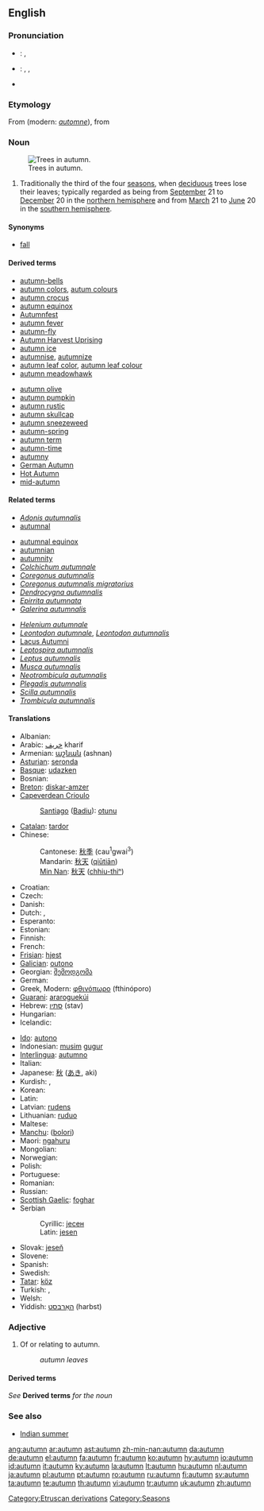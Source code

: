 ==English==
{{wikipedia}}
{{see|Autumn}}

===Pronunciation===
*{{a|UK}}: {{IPA|/ˈɔː.təm/}}, {{SAMPA|/"O:.t@m/}}
*{{a|US}}: {{enPR|äʹtəm}}, {{IPA|/ˈɑ.təm/}}, {{SAMPA|/"A.t@m/}}
*{{audio|en-us-autumn.ogg|Audio (US)}}

===Etymology===
From {{OF.}} {{term|autumpne}} (modern: ''[[automne]]''), from {{L.}} {{term|autumnus}}

===Noun===
{{en-noun}}
[[Image:Pidhoretsky Hrad-Park.jpg|thumb|right|Trees in autumn.]]

# Traditionally the third of the four [[season]]s, when [[deciduous]] trees lose their leaves; typically regarded as being from [[September]] 21 to [[December]] 20 in the [[northern hemisphere]] and from [[March]] 21 to [[June]] 20 in the [[southern hemisphere]].

====Synonyms====
*{{qualifier|US}} [[fall]]

====Derived terms====
{{rel-top|Terms derived from ''autumn''}}
<!--"autumnal" comes from Latin-->
*[[autumn-bells]]
*[[autumn colors]], [[autum colours]]
*[[autumn crocus]]
*[[autumn equinox]]
*[[w:Autumnfest|Autumnfest]]
*[[autumn fever]]
*[[autumn-fly]]
*[[w:Autumn Harvest Uprising|Autumn Harvest Uprising]]
*[[autumn ice]]
*[[autumnise]], [[autumnize]]
*[[autumn leaf color]], [[autumn leaf colour]]
*[[autumn meadowhawk]]
{{rel-mid}}
*[[autumn olive]]
*[[autumn pumpkin]]
*[[autumn rustic]]
*[[autumn skullcap]]
*[[autumn sneezeweed]]
*[[autumn-spring]]
*[[autumn term]]
*[[autumn-time]]
*[[autumny]]
*[[w:German Autumn|German Autumn]]
*[[w:Hot Autumn|Hot Autumn]]
*[[mid-autumn]]
{{rel-bottom}}

====Related terms====
{{rel-top|Terms related to ''autumn''}}
*''[[Adonis autumnalis]]''
*[[autumnal]]<!--from Latin-->
<!--"autumnally" is derived from "autumnal"-->
*[[autumnal equinox]]
*[[autumnian]]
*[[autumnity]]
*''[[Colchichum autumnale]]''
*''[[Coregonus autumnalis]]''
*''[[Coregonus autumnalis migratorius]]''
*''[[Dendrocygna autumnalis]]''
*''[[Epirrita autumnata]]''
*''[[Galerina autumnalis]]''
{{rel-mid}}
*''[[Helenium autumnale]]''
*''[[Leontodon autumnale]]'', ''[[Leontodon autumnalis]]''
*[[w:Lacus Autumni|Lacus Autumni]]
*''[[Leptospira autumnalis]]''
*''[[Leptus autumnalis]]''
*''[[Musca autumnalis]]''
*''[[Neotrombicula autumnalis]]''
*''[[Plegadis autumnalis]]''
*''[[Scilla autumnalis]]''
*''[[Trombicula autumnalis]]''
{{rel-bottom}}

====Translations====
{{trans-top|season}}
* Albanian: {{t-|sq|vjeshtë|xs=Albanian}}
* Arabic: [[خريف]] kharif
* Armenian: [[աշնան]] (ashnan)
* [[Asturian]]: [[seronda]] {{f}}
* [[Basque]]: [[udazken]]
* Bosnian: {{t-|bs|jesen|f}}
* [[Breton]]: [[diskar-amzer]] {{m}}
* [[Capeverdean Crioulo]]
*: [[Santiago]] ([[Badiu]]): [[otunu]]
* [[Catalan]]: [[tardor]] {{m}}
* Chinese:
*: Cantonese: [[秋季]] (cau<sup>1</sup>gwai<sup>3</sup>)
*: Mandarin: [[秋天]] ([[qiūtiān]])
*: [[Min Nan]]: [[秋天]] ([[chhiu-thiⁿ]])
* Croatian: {{t-|hr|jesen}}
* Czech: {{t+|cs|podzim|m}}
* Danish: {{t+|da|efterår}}
* Dutch: {{t+|nl|herfst|m}}, {{t+|nl|najaar|n}}
* Esperanto: {{t-|eo|aŭtuno|xs=Esperanto}}
* Estonian: {{t-|et|sügis}}
* Finnish: {{t+|fi|syksy}}
* French: {{t+|fr|automne|m}}
* [[Frisian]]: [[hjest]]
* [[Galician]]: [[outono]] {{m}}
* Georgian: [[შემოდგომა]]
* German: {{t+|de|Herbst|m}}
* Greek, Modern: [[φθινόπωρο]] (fthinóporo) {{n}}
* [[Guarani]]: [[araroguekúi]]
* Hebrew: [[סתו|סתיו]] (stav) {{m}}
* Hungarian: {{t+|hu|ősz}}
* Icelandic: {{t+|is|haust|n}}
{{trans-mid}}
* [[Ido]]: [[autono]]
* Indonesian: [[musim]] [[gugur]]
* [[Interlingua]]: [[autumno]]
* Italian: {{t+|it|autunno|m}}
* Japanese: [[秋]] ([[あき]], aki)
* Kurdish: {{t+|ku|payiz|f}}, {{t+|ku|پایز|sc=KUchar}}
* Korean: {{t+|ko|가을|tr=ga-eul|sc=Hang}}
* Latin: {{t|la|autumnus|m}}
* Latvian: [[rudens]] {{m}}
* Lithuanian: [[ruduo]] {{m}}
* Maltese: {{t-|mt|ħarifa|xs=Maltese}}
* [[Manchu]]: ([[bolori]])
* Maori: [[ngahuru]]
* Mongolian: {{t-|mn|намар|tr=namar|sc=Cyrl|xs=Mongolian}}
* Norwegian: {{t-|no|høst|m}}
* Polish: {{t+|pl|jesień|f}}
* Portuguese: {{t+|pt|outono|m}}
* Romanian: {{t+|ro|toamnă|f}}
* Russian: {{t+|ru|осень|tr=osen'|sc=Cyrl}}
* [[Scottish Gaelic]]: [[foghar]] {{m}}
* Serbian
*: Cyrillic: [[јесен#Serbian|јесен]] {{f}}
*: Latin: [[jesen#Serbian|jesen]] {{f}}
* Slovak: [[jeseň]] {{f}}
* Slovene: {{t+|sl|jesen|f}}
* Spanish: {{t+|es|otoño|m}}
* Swedish: {{t+|sv|höst}}
* [[Tatar]]: [[köz]]
* Turkish: {{t+|tr|sonbahar}}, {{t+|tr|güz}}
* Welsh: {{t-|cy|hydref|xs=Welsh}}
* Yiddish: [[האַרבּסט]] (harbst)
{{trans-bottom}}

===Adjective===
{{en-adj|-}}

# Of or relating to autumn.
#:''autumn leaves''

====Derived terms====
''See'' '''Derived terms''' ''for the noun''

===See also===
*[[Indian summer]]

[[Category:Etruscan derivations]]
[[Category:Seasons]]

[[ang:autumn]]
[[ar:autumn]]
[[ast:autumn]]
[[zh-min-nan:autumn]]
[[da:autumn]]
[[de:autumn]]
[[el:autumn]]
[[fa:autumn]]
[[fr:autumn]]
[[ko:autumn]]
[[hy:autumn]]
[[io:autumn]]
[[id:autumn]]
[[it:autumn]]
[[ky:autumn]]
[[la:autumn]]
[[lt:autumn]]
[[hu:autumn]]
[[nl:autumn]]
[[ja:autumn]]
[[pl:autumn]]
[[pt:autumn]]
[[ro:autumn]]
[[ru:autumn]]
[[fi:autumn]]
[[sv:autumn]]
[[ta:autumn]]
[[te:autumn]]
[[th:autumn]]
[[vi:autumn]]
[[tr:autumn]]
[[uk:autumn]]
[[zh:autumn]]